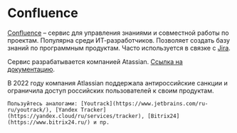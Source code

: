 
# Confluence

[Confluence](https://www.atlassian.com/ru/software/confluence) – сервис для управления знаниями и совместной работы по проектам. Популярна среди ИТ-разработчиков. Позволяет создать базу знаний по программным продуктам. Часто используется в связке с [Jira](./jira.mdx).

Сервис разрабатывается компанией Atassian. [Ссылка на документацию](https://support.atlassian.com/confluence-cloud/resources/).

<Callout type="warning" emoji="⚠️">
  В 2022 году компания Atlassian поддержала антироссийские санкции и ограничила доступ российских пользователей к своим продуктам. 
	
	Пользуйтесь аналогами: [Youtrack](https://www.jetbrains.com/ru-ru/youtrack/), [Yandex Tracker](https://yandex.cloud/ru/services/tracker), [Bitrix24](https://www.bitrix24.ru/) и пр.  
</Callout>